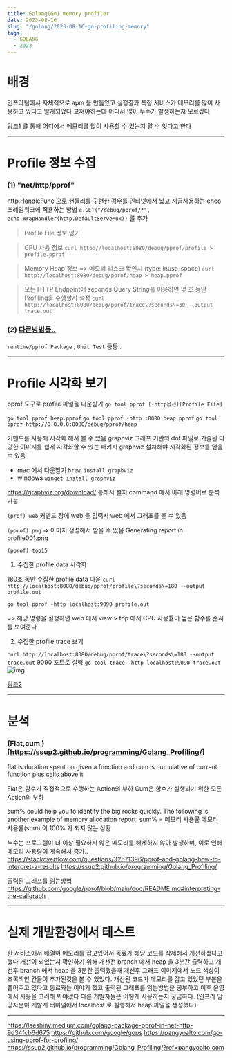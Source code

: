 ```yaml
---
title: Golang(Go) memory profiler
date: 2023-08-16
slug: "/golang/2023-08-16-go-profiling-memory"
tags:
  - GOLANG
  - 2023
---
```


# 배경
인프라팀에서 자체적으로 apm 을 만들었고
실행결과 특정 서비스가 메모리를 많이 사용하고 있다고 알게되었다
고쳐야하는데
어디서 많이 누수가 발생하는지 모르겠다


[링크1](https://www.nylas.com/blog/finding-memory-leak-in-go-service-dev/)
를 통해 어디에서 메모리를 많이 사용할 수 있는지 알 수 잇다고 한다

___

# Profile 정보 수집

### (1) "net/http/pprof"
[http.HandleFunc 으로 핸들러를 구현한 경우](https://ssup2.github.io/programming/Golang_Profiling/?ref=pangyoalto.com)를 인터넷에서 봤고 지금사용하는
ehco 프레임워크에 적용하는 방법
`e.GET("/debug/pprof/*", echo.WrapHandler(http.DefaultServeMux))` 를 추가

>  Profile File 정보 얻기

> CPU 사용 정보
`curl http://localhost:8080/debug/pprof/profile > profile.pprof`


> Memory Heap 정보 => 메모리 리스크 확인시 (type: inuse_space)
`curl http://localhost:8080/debug/pprof/heap > heap.pprof`


> 모든 HTTP Endpoint에 seconds Query String를 이용하면 몇 초 동안 Profiling을 수행할지 설정
`
 curl http://localhost:8080/debug/pprof/trace\?seconds\=30 --output trace.out
`

### (2) [다른방법들..](https://ssup2.github.io/programming/Golang_Profiling/?ref=pangyoalto.com)

`runtime/pprof Package` , `Unit Test` 등등..

___

# Profile 시각화 보기

pprof 도구로 profile 파일을 다운받기
`go tool pprof [-http옵션][Profile File]`

`go tool pprof heap.pprof`
`go tool pprof -http :8080 heap.pprof`
`go tool pprof http://0.0.0.0:8080/debug/pprof/heap`

커맨드를 사용해 시각화 해서 볼 수 있음
graphviz 그래프 기반의 dot 파일로 기술된 다양한 이미지를 쉽게 시각화할 수 있는 패키지
graphviz 설치해야 시각화된 정보를 얻을 수 있음

 - mac 에서 다운받기
`brew install graphviz`
- windows
`winget install graphviz`

https://graphviz.org/download/ 통해서 설치
command 에서 아래 명령어로 분석가능

`(prof) web`
커멘드 창에 web 을 입력시 web 에서 그래프를 볼 수 있음

`(pprof) png` => 이미지 생성해서 받을 수 있음
Generating report in profile001.png

`(pprof) top15`


1. 수집한 profile data 시각화

180초 동안 수집한 profile data 다운
`curl http://localhost:8080/debug/pprof/profile\?seconds\=180 --output profile.out`

`go tool pprof -http localhost:9090 profile.out`

=> 해당 명령을 실행하면 web 에서 view > top 에서  CPU 사용률이 높은 함수를 순서를 보여준다

2. 수집한 profile trace 보기

`curl http://localhost:8080/debug/pprof/trace\?seconds\=180 --output trace.out`
	9090 포트로 실행
`go tool trace -http localhost:9090 trace.out`
![img](./go_trace_ex.png)

[링크2](https://pangyoalto.com/go-using-pprof-for-profiing/)

___

# 분석

### (Flat,cum )[https://ssup2.github.io/programming/Golang_Profiling/]

flat is duration spent on given a function and
cum is cumulative of current function plus calls above it

Flat은 함수가 직접적으로 수행하는 Action의 부하
Cum은 함수가 실행되기 위한 모든 Action의 부하


sum% could help you to identify the big rocks quickly. The following is another example of memory allocation report.
sum% = 메모리 사용률
메모리 사용률(sum) 이 100% 가 되지 않는 상황

누수는 프로그램이 더 이상 필요하지 않은 메모리를 해제하지 않아 발생하며, 이로 인해 메모리 사용량이 계속해서 증가..
https://stackoverflow.com/questions/32571396/pprof-and-golang-how-to-interpret-a-results
https://ssup2.github.io/programming/Golang_Profiling/

출력된 그래프를 읽는방법
https://github.com/google/pprof/blob/main/doc/README.md#interpreting-the-callgraph


___

# 실제 개발환경에서 테스트

한 서비스에서  배열이 메모리를 잡고있어서
동료가 해당 코드를 삭제해서 개선하셨다고 했다
개선이 되었는지 확인하기 위해 개선전 branch 에서 heap 을 3분간 출력하고
개선후 branch 에서 heap 을 3분간 출력했을때
개선후 그래프 이미지에서 노드 색상이 초록색인 칸들이 추가된것을 볼 수 있었다.
개선된 코드가 메모리를 잡고 있었던 부분을 풀어주고 있다고 동료와는 이야기 했고
출력된 그래프를 읽는방법을 공부하고 이후 운영에서 사용을 고려해 봐야겠다
다른 개발자들은 어떻게 사용하는지 궁금하다.
(인프라 담당자분이 개발계 터미널에서 localhost 로 실행해서 heap 파일을 생성했다)


___
https://laeshiny.medium.com/golang-package-pprof-in-net-http-9d34fcb6d675
https://github.com/google/gops
https://pangyoalto.com/go-using-pprof-for-profiing/
https://ssup2.github.io/programming/Golang_Profiling/?ref=pangyoalto.com